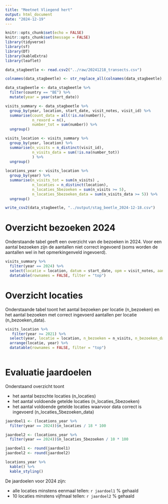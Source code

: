 ```yaml
---
title: "Meetnet Vliegend hert"
output: html_document
date: "2024-12-19"
---
```


```r
knitr::opts_chunk$set(echo = FALSE)
knitr::opts_chunk$set(message = FALSE)
library(tidyverse)
library(sf)
library(DT)
library(kableExtra)
library(leaflet)

```

```r
data_stagbeetle <- read.csv2("../raw/20241218_transects.csv")

colnames(data_stagbeetle) <- str_replace_all(colnames(data_stagbeetle), " ", "_")

data_stagbeetle <- data_stagbeetle %>%
  filter(country == "BE") %>%
  mutate(year = year(start_date))

visits_summary <- data_stagbeetle %>%
  group_by(year, location, start_date, visit_notes, visit_id) %>%
  summarise(count_data = all(!is.na(number)),
            n_rexord = n(),
            number_tot = sum(number)) %>%
  ungroup()

visits_location <- visits_summary %>%
  group_by(year, location) %>%
  summarise(n_visits = n_distinct(visit_id),
            n_visits_data = sum(!is.na(number_tot))
            ) %>%
  ungroup()
  
locations_year <- visits_location %>%
  group_by(year) %>%
  summarise(n_visits_tot = sum(n_visits) ,
            n_locaties = n_distinct(location),
            n_locaties_5bezoeken = sum(n_visits >= 5),
            n_locaties_5bezoeken_data = sum(n_visits_data >= 5)) %>%
  ungroup()

write_csv2(data_stagbeetle, "../output/stag_beetle_2024-12-18.csv")

```

# Overzicht bezoeken 2024

Onderstaande tabel geeft een overzicht van de bezoeken in 2024.
Voor een aantal bezoeken zijn de aantallen niet correct ingevoerd (soms worden de aantallen wel in het opmerkingenveld ingevoerd).

```r
visits_summary %>%
  filter(year == 2024) %>%
  select(locatie = location, datum = start_date, opm = visit_notes, aantallen_ingevoerd = count_data, aantal_tot = number_tot) %>%
  datatable(rownames = FALSE, filter = "top")
```

# Overzicht locaties

Onderstaande tabel toont het aantal bezoeken per locatie (n_bezoeken) en het aantal bezoeken met correct ingevoerd aantallen per locatie (n_bezoeken_data).

```r
visits_location %>%
   filter(year >= 2021) %>%
  select(year, locatie = location, n_bezoeken = n_visits, n_bezoeken_data = n_visits_data) %>%
  arrange(locatie, year) %>%
  datatable(rownames = FALSE, filter = "top") 
  
```

# Evaluatie jaardoelen

Onderstaand overzicht toont

+ het aantal bezochte locaties (n_locaties)
+ het aantal voldoende getelde locaties (n_locaties_5bezoeken)
+ het aantal voldoende getelde locaties waarvoor data correct is ingevoerd (n_locaties_5bezoeken_data)

```r
jaardoel1 <- (locations_year %>%
  filter(year == 2024))$n_locaties / 18 * 100 

jaardoel2 <- (locations_year %>%
  filter(year == 2024))$n_locaties_5bezoeken / 10 * 100 

jaardoel1 <- round(jaardoel1)
jaardoel2 <- round(jaardoel2)

locations_year %>%
  kable() %>%
  kable_styling()
```

De jaardoelen voor 2024 zijn:

+ alle locaties minstens eenmaal tellen: `r jaardoel1` % gehaald
+ 10 locaties minstens vijfmaal tellen: `r jaardoel2` % gehaald



